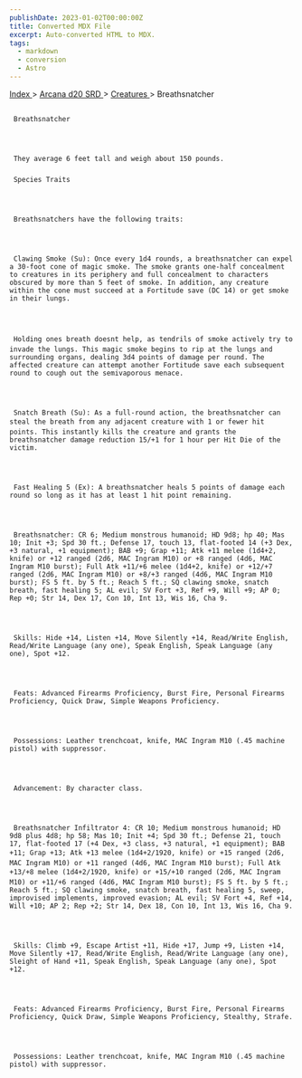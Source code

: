 ```yaml
---
publishDate: 2023-01-02T00:00:00Z
title: Converted MDX File
excerpt: Auto-converted HTML to MDX.
tags:
  - markdown
  - conversion
  - Astro
---
```


[
Index
](-index) >
[
Arcana d20 SRD
](arcana-d20-srd-index) >
[
Creatures
](arcana-d20-srd-creatures-index) > Breathsnatcher

##

     Breathsnatcher




     They average 6 feet tall and weigh about 150 pounds.

###

     Species Traits




     Breathsnatchers have the following traits:




     Clawing Smoke (Su): Once every 1d4 rounds, a breathsnatcher can expel a 30-foot cone of magic smoke. The smoke grants one-half concealment to creatures in its periphery and full concealment to characters obscured by more than 5 feet of smoke. In addition, any creature within the cone must succeed at a Fortitude save (DC 14) or get smoke in their lungs.




     Holding ones breath doesnt help, as tendrils of smoke actively try to invade the lungs. This magic smoke begins to rip at the lungs and surrounding organs, dealing 3d4 points of damage per round. The affected creature can attempt another Fortitude save each subsequent round to cough out the semivaporous menace.




     Snatch Breath (Su): As a full-round action, the breathsnatcher can steal the breath from any adjacent creature with 1 or fewer hit points. This instantly kills the creature and grants the breathsnatcher damage reduction 15/+1 for 1 hour per Hit Die of the victim.




     Fast Healing 5 (Ex): A breathsnatcher heals 5 points of damage each round so long as it has at least 1 hit point remaining.




     Breathsnatcher: CR 6; Medium monstrous humanoid; HD 9d8; hp 40; Mas 10; Init +3; Spd 30 ft.; Defense 17, touch 13, flat-footed 14 (+3 Dex, +3 natural, +1 equipment); BAB +9; Grap +11; Atk +11 melee (1d4+2, knife) or +12 ranged (2d6, MAC Ingram M10) or +8 ranged (4d6, MAC Ingram M10 burst); Full Atk +11/+6 melee (1d4+2, knife) or +12/+7 ranged (2d6, MAC Ingram M10) or +8/+3 ranged (4d6, MAC Ingram M10 burst); FS 5 ft. by 5 ft.; Reach 5 ft.; SQ clawing smoke, snatch breath, fast healing 5; AL evil; SV Fort +3, Ref +9, Will +9; AP 0; Rep +0; Str 14, Dex 17, Con 10, Int 13, Wis 16, Cha 9.




     Skills: Hide +14, Listen +14, Move Silently +14, Read/Write English, Read/Write Language (any one), Speak English, Speak Language (any one), Spot +12.




     Feats: Advanced Firearms Proficiency, Burst Fire, Personal Firearms Proficiency, Quick Draw, Simple Weapons Proficiency.




     Possessions: Leather trenchcoat, knife, MAC Ingram M10 (.45 machine pistol) with suppressor.




     Advancement: By character class.




     Breathsnatcher Infiltrator 4: CR 10; Medium monstrous humanoid; HD 9d8 plus 4d8; hp 58; Mas 10; Init +4; Spd 30 ft.; Defense 21, touch 17, flat-footed 17 (+4 Dex, +3 class, +3 natural, +1 equipment); BAB +11; Grap +13; Atk +13 melee (1d4+2/1920, knife) or +15 ranged (2d6, MAC Ingram M10) or +11 ranged (4d6, MAC Ingram M10 burst); Full Atk +13/+8 melee (1d4+2/1920, knife) or +15/+10 ranged (2d6, MAC Ingram M10) or +11/+6 ranged (4d6, MAC Ingram M10 burst); FS 5 ft. by 5 ft.; Reach 5 ft.; SQ clawing smoke, snatch breath, fast healing 5, sweep, improvised implements, improved evasion; AL evil; SV Fort +4, Ref +14, Will +10; AP 2; Rep +2; Str 14, Dex 18, Con 10, Int 13, Wis 16, Cha 9.




     Skills: Climb +9, Escape Artist +11, Hide +17, Jump +9, Listen +14, Move Silently +17, Read/Write English, Read/Write Language (any one), Sleight of Hand +11, Speak English, Speak Language (any one), Spot +12.




     Feats: Advanced Firearms Proficiency, Burst Fire, Personal Firearms Proficiency, Quick Draw, Simple Weapons Proficiency, Stealthy, Strafe.




     Possessions: Leather trenchcoat, knife, MAC Ingram M10 (.45 machine pistol) with suppressor.
